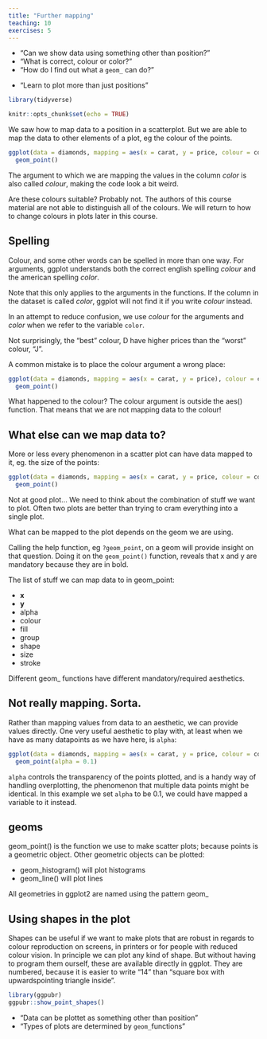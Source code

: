```yaml
---
title: "Further mapping"
teaching: 10
exercises: 5
---
```


:::: questions
- "Can we show data using something other than position?"
- "What is correct, colour or color?"
- "How do I find out what a `geom_` can do?"
::::

:::: objectives
- "Learn to plot more than just positions"

::::


```r
library(tidyverse)
```

```r
knitr::opts_chunk$set(echo = TRUE)
```

We saw how to map data to a position in a scatterplot. But we are able to map 
the data to other elements of a plot, eg the colour of the points.


```r
ggplot(data = diamonds, mapping = aes(x = carat, y = price, colour = color)) +
  geom_point() 
```

The argument to which we are mapping the values in the column *color* is also
called *colour*, making the code look a bit weird.

Are these colours suitable? Probably not. The authors of this course
material are not able to distinguish all of the colours. We will return to how 
to change colours in plots later in this course.


:::: callout
## Spelling
 
Colour, and some other words can be spelled in more than one way.
For arguments, ggplot understands both the correct english spelling
*colour* and the american spelling *color*.
 
Note that this only applies to the arguments in the functions. If the
column in the dataset is called *color*, ggplot will not find it if
you write *colour* instead.

In an attempt to reduce confusion, we use *colour* for the arguments and
*color* when we refer to the variable `color`.

::::

Not surprisingly, the "best" colour, D have higher prices than the "worst"
colour, "J".

A common mistake is to place the colour argument a wrong place:
```r
ggplot(data = diamonds, mapping = aes(x = carat, y = price), colour = color) +
  geom_point()
```
What happened to the colour? The colour argument is outside the aes() function.
That means that we are not mapping data to the colour!



## What else can we map data to?

More or less every phenomenon in a scatter plot can have data mapped to it, eg.
the size of the points:

```r
ggplot(data = diamonds, mapping = aes(x = carat, y = price, colour = color, size = table)) +
  geom_point()
```

Not at good plot... We need to think about the combination of stuff we want to
plot. Often two plots are better than trying to cram everything into a single plot.

What can be mapped to the plot depends on the geom we are using. 

Calling the help function, eg `?geom_point`, on a geom will provide insight on that
question. Doing it on the `geom_point()` function, reveals that x and y are mandatory
because they are in bold.

The list of stuff we can map data to in geom_point:

* **x**
* **y**
* alpha
* colour
* fill
* group
* shape
* size
* stroke

Different geom_ functions have different mandatory/required aesthetics.

## Not really mapping. Sorta.

Rather than mapping values from data to an aesthetic, we can provide
values directly. One very useful aesthetic to play with, at least when
we have as many datapoints as we have here, is `alpha`:

```r
ggplot(data = diamonds, mapping = aes(x = carat, y = price, colour = color)) +
  geom_point(alpha = 0.1)
```

`alpha` controls the transparency of the points plotted, and is a handy way of
handling overplotting, the phenomenon that multiple data points might be 
identical. In this example we set `alpha` to be 0.1, we could have mapped
a variable to it instead.


:::: callout
## geoms

geom_point() is the function we use to make scatter plots; because points is
a geometric object. 
Other geometric objects can be plotted:

* geom_histogram() will plot histograms
* geom_line() will plot lines
 
All geometries in ggplot2 are named using the pattern geom_

::::

## Using shapes in the plot

Shapes can be useful if we want to make plots that are robust in regards to
colour reproduction on screens, in printers or for people with reduced
colour vision.
In principle we can plot any kind of shape. But without having to program them
ourself, these are available directly in ggplot. They are numbered, because it is easier to write "14" than "square box with upwardspointing triangle inside".

```r
library(ggpubr)
ggpubr::show_point_shapes()
```





:::: keypoints
- "Data can be plottet as something other than position"
- "Types of plots are determined by `geom_`functions"
::::
